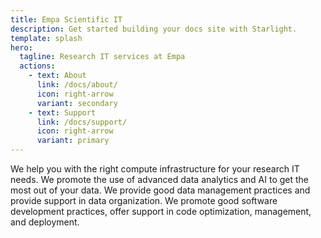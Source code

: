 ```yaml
---
title: Empa Scientific IT
description: Get started building your docs site with Starlight.
template: splash
hero:
  tagline: Research IT services at Empa
  actions:
    - text: About
      link: /docs/about/
      icon: right-arrow
      variant: secondary
    - text: Support
      link: /docs/support/
      icon: right-arrow
      variant: primary
---
```



<CardGrid stagger>
	<CustomCard title="<a href='/docs/compute/'>Compute</a>" customIcon="lucide:cpu">
	   We help you with the right compute infrastructure for your research IT needs.
	</CustomCard>
	<CustomCard title="<a href='/docs/data_science/'>Data Science</a>" customIcon="lucide:chart-scatter">
	   We promote the use of advanced data analytics and AI to get the most out of your data.
	</CustomCard>
	<CustomCard title="<a href='/docs/rdm/'>Research Data Management</a>" customIcon="lucide:folder-tree">
	   We provide good data management practices and provide support in data organization.
	</CustomCard>
	<CustomCard title="<a href='/docs/software_engineering/'>Software Engineering</a>" customIcon="lucide:git-merge">
	   We promote good software development practices, offer support in code optimization, management, and deployment.
	</CustomCard>
</CardGrid>
